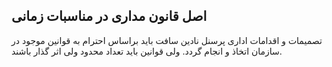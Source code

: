 ## اصل قانون مداری در مناسبات زمانی
 تصمیمات و اقدامات اداری پرسنل نادین سافت باید براساس احترام به قوانین موجود در سازمان اتخاذ و انجام گردد. ولی قوانین باید تعداد محدود ولی اثر گذار باشند.